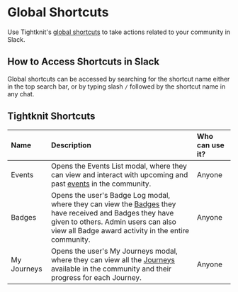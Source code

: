 
# Global Shortcuts

Use Tightknit's [global shortcuts](https://slack.com/help/articles/360057554553-Use-shortcuts-to-take-actions-in-Slack) to take actions related to your community in Slack.

## How to Access Shortcuts in Slack

Global shortcuts can be accessed by searching for the shortcut name either in the top search bar, or by typing slash `/` followed by the shortcut name in any chat.

## Tightknit Shortcuts

| **Name**    | **Description**                                                                                                                                                                                                               | **Who can use it?** |
| :---------- | :---------------------------------------------------------------------------------------------------------------------------------------------------------------------------------------------------------------------------- | :------------------ |
| Events      | Opens the Events List modal, where they can view and interact with upcoming and past [events](/events/getting-started) in the community.                                                                                      | Anyone              |
| Badges      | Opens the user's Badge Log modal, where they can view the [Badges](/gamification/badges) they have received and Badges they have given to others. Admin users can also view all Badge award activity in the entire community. | Anyone              |
| My Journeys | Opens the user's My Journeys modal, where they can view all the [Journeys](/gamification/journeys) available in the community and their progress for each Journey.                                                            | Anyone              |
